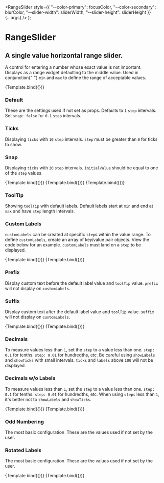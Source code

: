
<Meta title="RangeSlider" component={RangeSlider} />

  <RangeSlider style={{ "--color-primary": focusColor, "--color-secondary": blurColor, "--slider-width": sliderWidth, "--slider-height": sliderHeight }} {...args} />
);

# RangeSlider

## A single value horizontal range slider.

<p className="mdp">
  A control for entering a number whose exact value is not important. Displays
  as a range widget defaulting to the middle value. Used in conjunction{" "}
  <code>min</code> and <code>max</code> to define the range of acceptable
  values.
</p>

<Preview>
  <Story
    name="Primary"
    args={{
      initialValue: 50,
      step: 5,
      snap: true,
      showTicks: true,
      showLabels: true,
      showTooltip: true,
      rotateLabels: false,
      customLabels: [],
      prefix: "",
      suffix: "",
      wideTrack: true,
      focusColor: "",
      blurColor: "",
      sliderWidth: "",
    }}
  >
    {Template.bind({})}
  </Story>
</Preview>

<Props story="Primary" />

<Con className="grid3">
  <div>
    <h3>Default</h3>
    <p>
      These are the settings used if not set as props. Defaults to <code>1</code> <code>step</code> intervals. Set <code>snap: false</code> for <code>0.1</code> <code>step</code> intervals.
    </p>
  </div>
  <div>
    <h3>Ticks</h3>
    <p>
      Displaying <code>ticks</code> with <code>10</code> <code>step</code> intervals. <code>step</code> must be greater than <code>0</code> for ticks to show.
    </p>
  </div>
  <div>
    <h3>Snap</h3>
    <p>
      Displaying <code>ticks</code> with <code>20</code> <code>step</code> intervals. <code>initialValue</code> should be equal to one of the <code>step</code> values.
    </p>
  </div>

<Preview>
  <Story name="Default" args={{}}>
    {Template.bind({})}
  </Story>
</Preview>

<Preview>
  <Story
    name="Ticks"
    args={{
      step: 10,
      showTicks: true,
    }}
  >
    {Template.bind({})}
  </Story>
</Preview>

<Preview>
  <Story
    name="Snap"
    args={{
      initialValue: 60,
      step: 20,
      snap: true,
      showTicks: true,
    }}
  >
    {Template.bind({})}
  </Story>
</Preview>

</Con>

<Con className="grid2">
  <div>
    <h3>ToolTip</h3>
    <p>
      Showing <code>toolTip</code> with default labels. Default labels start at <code>min</code> and end at <code>max</code> and have <code>step</code> length intervals.
    </p>
  </div>
  <div>
    <h3>Custom Labels</h3>
    <p>
      <code>customLabels</code> can be created at specific <code>step</code>s within the value range. To define <code>customLabels</code>, create an array of key/value pair objects. View the code below for an example. <span className="strong"><code>customLabels</code> must land on a <code>step</code></span> to be displayed.
    </p>
  </div>

<Preview>
  <Story
    name="ToolTip"
    args={{
      step: 10,
      showLabels: true,
      showTicks: true,
      showTooltip: true,
    }}
  >
    {Template.bind({})}
  </Story>
</Preview>

<Preview>
  <Story
    name="Custom Labels"
    args={{
      step: 10,
      snap: true,
      showLabels: true,
      showTicks: true,
      showTooltip: true,
      customLabels: [{ 0: "low" }, { 50: "medium" }, { 100: "high" }],
    }}
  >
    {Template.bind({})}
  </Story>
</Preview>

</Con>

<Con className="grid2">
  <div>
    <h3>Prefix</h3>
    <p>
      Display custom text before the default label value and <code>toolTip</code> value. <code>prefix</code> <span className="strong">will not</span> display on <code>customLabels</code>.
    </p>
  </div>
  <div>
    <h3>Suffix</h3>
    <p>
      Display custom text after the default label value and <code>toolTip</code> value. <code>suffix</code> <span className="strong"> will not</span> display on <code>customLabels</code>.
    </p>
  </div>

<Preview>
  <Story
    name="Prefix"
    args={{
      initialValue: 40,
      snap: false,
      step: 20,
      showLabels: true,
      showTicks: true,
      showTooltip: true,
      prefix: "$",
    }}
  >
    {Template.bind({})}
  </Story>
</Preview>

<Preview>
  <Story
    name="Suffix"
    args={{
      initialValue: 40,
      step: 20,
      showLabels: true,
      showTicks: true,
      showTooltip: true,
      suffix: " lbs",
    }}
  >
    {Template.bind({})}
  </Story>
</Preview>

</Con>

<Con className="grid2">
  <div>
    <h3>Decimals</h3>
    <p>
      To measure values less than <code>1</code>, set the <code>step</code> to a value less than one. <code>step: 0.1</code> for tenths. <code>step: 0.01</code> for hundredths, etc. Be careful using <code>showLabels</code> and <code>showTicks</code> with small intervals. <code>ticks</code> and <code>labels</code> above <code>100</code> will not be displayed.
    </p>
  </div>
  <div>
    <h3>Decimals w/o Labels</h3>
    <p>
      To measure values less than <code>1</code>, set the <code>step</code> to a value less than one. <code>step: 0.1</code> for tenths. <code>step: 0.01</code> for hundredths, etc. When using <code>steps</code> less than <code>1</code>, it's better not to <code>showLabels</code> and <code>showTicks</code>.
    </p>
  </div>

<Preview>
  <Story
    name="Decimals"
    args={{
      initialValue: 1.12,
      min: 1,
      max: 1.24,
      step: 0.03,
      snap: false,
      customLabels: [],
      showTicks: true,
      showLabels: true,
      showTooltip: true,
      rotateLabels: false,
      wideTrack: true,
    }}
  >
    {Template.bind({})}
  </Story>
</Preview>

<Preview>
  <Story
    name="Decimals w/o Labels"
    args={{
      initialValue: 6.74,
      min: 1.24,
      max: 12.24,
      step: 0,
      snap: false,
      customLabels: [],
      showTicks: true,
      showLabels: false,
      showTooltip: true,
      rotateLabels: false,
      wideTrack: true,
    }}
  >
    {Template.bind({})}
  </Story>
</Preview>

</Con>

<Con className="grid2">
  <div>
    <h3>Odd Numbering</h3>
    <p>
      The most basic configuration. These are the values used if not set by the
      user.
    </p>
  </div>
  <div>
    <h3>Rotated Labels</h3>
    <p>
      The most basic configuration. These are the values used if not set by the
      user.
    </p>
  </div>

<Preview>
  <Story
    name="Odd Numbering"
    args={{
      initialValue: 42,
      min: 0,
      max: 84,
      step: 7,
      showTicks: true,
      snap: true,
      customLabels: [],
      showLabels: true,
      showTooltip: true,
      prefix: "",
      suffix: "",
      rotateLabels: false,
      wideTrack: true,
    }}
  >
    {Template.bind({})}
  </Story>
</Preview>

<Preview>
  <Story
    name="Roatated Labels"
    args={{
      initialValue: 6000000,
      min: 1000000,
      max: 10000000,
      step: 1000000,
      snap: false,
      customLabels: [],
      prefix: "$",
      showTicks: true,
      showLabels: true,
      showTooltip: true,
      rotateLabels: true,
      wideTrack: true,
    }}
  >
    {Template.bind({})}
  </Story>
</Preview>

</Con>
